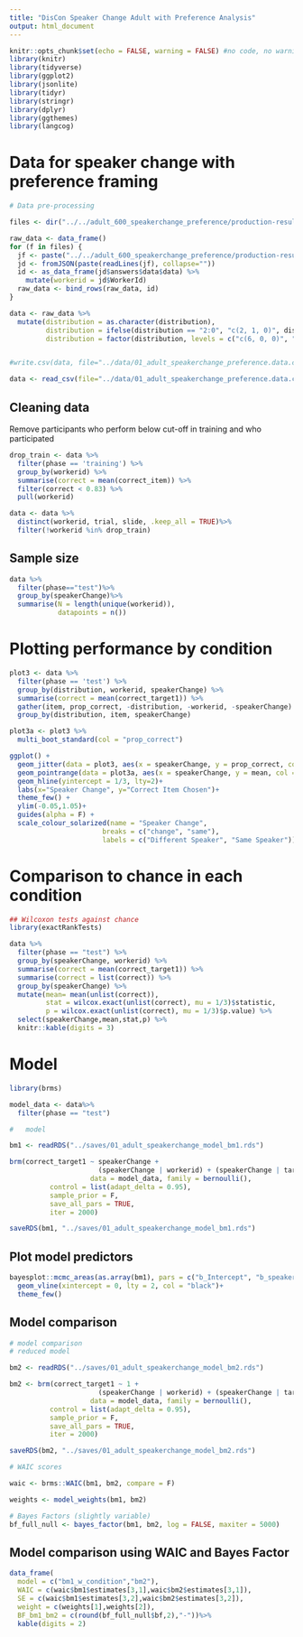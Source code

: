 ```yaml
---
title: "DisCon Speaker Change Adult with Preference Analysis"
output: html_document
---
```


```r
knitr::opts_chunk$set(echo = FALSE, warning = FALSE) #no code, no warning printed
library(knitr)
library(tidyverse)
library(ggplot2)
library(jsonlite)
library(tidyr)
library(stringr)
library(dplyr)
library(ggthemes)
library(langcog)
```

# Data for speaker change with preference framing
```r
# Data pre-processing

files <- dir("../../adult_600_speakerchange_preference/production-results/")

raw_data <- data_frame()
for (f in files) {
  jf <- paste("../../adult_600_speakerchange_preference/production-results/",f,sep="")
  jd <- fromJSON(paste(readLines(jf), collapse=""))
  id <- as_data_frame(jd$answers$data$data) %>%
    mutate(workerid = jd$WorkerId)
  raw_data <- bind_rows(raw_data, id)
}

data <- raw_data %>%
  mutate(distribution = as.character(distribution),
         distribution = ifelse(distribution == "2:0", "c(2, 1, 0)", distribution),
         distribution = factor(distribution, levels = c("c(6, 0, 0)", "c(4, 2, 0)", "c(2, 2, 2)", "c(3, 0, 0)", "c(1, 1, 1)", "c(2, 1, 0)")))


#write.csv(data, file="../data/01_adult_speakerchange_preference.data.csv")

data <- read_csv(file="../data/01_adult_speakerchange_preference.data.csv")
```

## Cleaning data

Remove participants who perform below cut-off in training and who participated

```r
drop_train <- data %>%
  filter(phase == 'training') %>%
  group_by(workerid) %>%
  summarise(correct = mean(correct_item)) %>%
  filter(correct < 0.83) %>%
  pull(workerid)

data <- data %>%
  distinct(workerid, trial, slide, .keep_all = TRUE)%>%
  filter(!workerid %in% drop_train)
```
## Sample size

```r
data %>%
  filter(phase=="test")%>%
  group_by(speakerChange)%>%
  summarise(N = length(unique(workerid)),
            datapoints = n())

```

# Plotting performance by condition

```r
plot3 <- data %>%
  filter(phase == 'test') %>%
  group_by(distribution, workerid, speakerChange) %>%
  summarise(correct = mean(correct_target1)) %>%
  gather(item, prop_correct, -distribution, -workerid, -speakerChange) %>%
  group_by(distribution, item, speakerChange) 

plot3a <- plot3 %>%
  multi_boot_standard(col = "prop_correct")

ggplot() +
  geom_jitter(data = plot3, aes(x = speakerChange, y = prop_correct, col = speakerChange, alpha = .2), width = .3,height = .025)+
  geom_pointrange(data = plot3a, aes(x = speakerChange, y = mean, col = speakerChange, ymin = ci_lower, ymax = ci_upper),size = .8)+
  geom_hline(yintercept = 1/3, lty=2)+
  labs(x="Speaker Change", y="Correct Item Chosen")+
  theme_few() +
  ylim(-0.05,1.05)+
  guides(alpha = F) +
  scale_colour_solarized(name = "Speaker Change",
                       breaks = c("change", "same"),
                       labels = c("Different Speaker", "Same Speaker"))


```

# Comparison to chance in each condition

```r
## Wilcoxon tests against chance
library(exactRankTests)

data %>%
  filter(phase == "test") %>%
  group_by(speakerChange, workerid) %>%
  summarise(correct = mean(correct_target1)) %>%
  summarise(correct = list(correct)) %>%
  group_by(speakerChange) %>%
  mutate(mean= mean(unlist(correct)),
         stat = wilcox.exact(unlist(correct), mu = 1/3)$statistic,
         p = wilcox.exact(unlist(correct), mu = 1/3)$p.value) %>%
  select(speakerChange,mean,stat,p) %>%
  knitr::kable(digits = 3)
```

# Model

```r
library(brms)

model_data <- data%>%
  filter(phase == "test")

#   model

bm1 <- readRDS("../saves/01_adult_speakerchange_model_bm1.rds")

brm(correct_target1 ~ speakerChange +
                      (speakerChange | workerid) + (speakerChange | target1),
                    data = model_data, family = bernoulli(),
          control = list(adapt_delta = 0.95),
          sample_prior = F,
          save_all_pars = TRUE,
          iter = 2000)

saveRDS(bm1, "../saves/01_adult_speakerchange_model_bm1.rds")


```

## Plot model predictors

```r
bayesplot::mcmc_areas(as.array(bm1), pars = c("b_Intercept", "b_speakerChangesame"), prob = 0.95)+
  geom_vline(xintercept = 0, lty = 2, col = "black")+
  theme_few()
```

## Model comparison

```r
# model comparison
# reduced model

bm2 <- readRDS("../saves/01_adult_speakerchange_model_bm2.rds")

bm2 <- brm(correct_target1 ~ 1 +
                      (speakerChange | workerid) + (speakerChange | target1),
                    data = model_data, family = bernoulli(),
          control = list(adapt_delta = 0.95),
          sample_prior = F,
          save_all_pars = TRUE,
          iter = 2000)

saveRDS(bm2, "../saves/01_adult_speakerchange_model_bm2.rds")

# WAIC scores

waic <- brms::WAIC(bm1, bm2, compare = F)

weights <- model_weights(bm1, bm2)

# Bayes Factors (slightly variable)
bf_full_null <- bayes_factor(bm1, bm2, log = FALSE, maxiter = 5000)

```
## Model comparison using WAIC and Bayes Factor
```r
data_frame(
  model = c("bm1_w_condition","bm2"),
  WAIC = c(waic$bm1$estimates[3,1],waic$bm2$estimates[3,1]),
  SE = c(waic$bm1$estimates[3,2],waic$bm2$estimates[3,2]),
  weight = c(weights[1],weights[2]),
  BF_bm1_bm2 = c(round(bf_full_null$bf,2),"-"))%>%
  kable(digits = 2)
```




